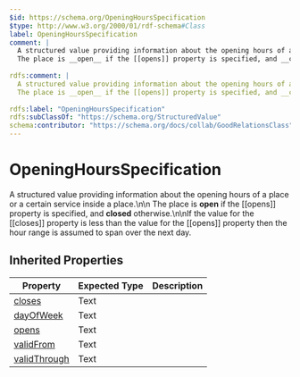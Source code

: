 ```yaml
---
$id: https://schema.org/OpeningHoursSpecification
$type: http://www.w3.org/2000/01/rdf-schema#Class
label: OpeningHoursSpecification
comment: |
  A structured value providing information about the opening hours of a place or a certain service inside a place.\n\n
  The place is __open__ if the [[opens]] property is specified, and __closed__ otherwise.\n\nIf the value for the [[closes]] property is less than the value for the [[opens]] property then the hour range is assumed to span over the next day.
        
rdfs:comment: |
  A structured value providing information about the opening hours of a place or a certain service inside a place.\n\n
  The place is __open__ if the [[opens]] property is specified, and __closed__ otherwise.\n\nIf the value for the [[closes]] property is less than the value for the [[opens]] property then the hour range is assumed to span over the next day.
        
rdfs:label: "OpeningHoursSpecification"
rdfs:subClassOf: "https://schema.org/StructuredValue"
schema:contributor: "https://schema.org/docs/collab/GoodRelationsClass"
---
```


# OpeningHoursSpecification

A structured value providing information about the opening hours of a place or a certain service inside a place.\n\n
The place is __open__ if the [[opens]] property is specified, and __closed__ otherwise.\n\nIf the value for the [[closes]] property is less than the value for the [[opens]] property then the hour range is assumed to span over the next day.
      

## Inherited Properties

| Property | Expected Type | Description |
| --- | --- | --- |
| [closes](https://schema.org/closes) | Text |  |
| [dayOfWeek](https://schema.org/dayOfWeek) | Text |  |
| [opens](https://schema.org/opens) | Text |  |
| [validFrom](https://schema.org/validFrom) | Text |  |
| [validThrough](https://schema.org/validThrough) | Text |  |
